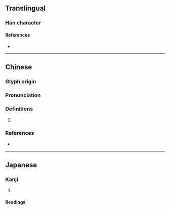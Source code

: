 {{character info/new}}
==Translingual==

===Han character===
{{Han char|rn=57|rad=弓|as=13|sn=16|four=16232|canj=NWLV|ids=⿰弓睘}}

====References====
* {{Han ref|kx=0361.080|dkj=09874|dj=0679.070|hdz=21003.040|uh=5F4B|ud=24395|bh=E974|bd=59764}}

----

==Chinese==
{{zh-forms}}

===Glyph origin===
{{Han etym}}
{{Han compound|弓|睘|c1=s|c2=p|t1=bow|ls=psc}}

===Pronunciation===
{{zh-pron
|m=hóng
|c=wang4,gwang1
|mc=y
|oc=y
|cat=
}}

===Definitions===
{{zh-hanzi}}

# {{zh-only|弸彋}}

===References===
* {{R:yue:mfccd}}

----

==Japanese==

===Kanji===
{{ja-kanji|grade=9|rs=弓13}}

# {{rfdef|ja|sort=弓13}}

====Readings====
{{ja-readings
|on=こう<かう, ぎょう<ぎやう, こ, く
|kun=とばりのひるがえるこえ
}}